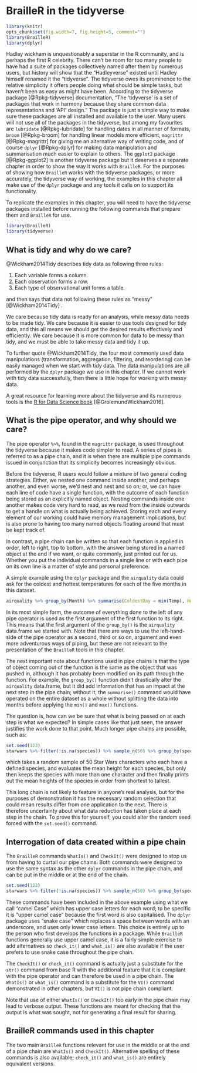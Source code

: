# BrailleR in the tidyverse {#Tidyverse}

```r
library(knitr)
opts_chunk$set(fig.width=7, fig.height=5, comment="")
library(BrailleR)
library(dplyr)
```


Hadley wickham is unquestionably a superstar in the R community, and is perhaps the first R celebrity. There can't be room for too many people to have had a suite of packages collectively named after them by numerous users, but history will show that the "Hadleyverse" existed until Hadley himself renamed it the "tidyverse". The tidyverse owes its prominence to the relative simplicity it offers people doing what should be simple tasks, but haven't been as easy as might have been. According to the tidyverse package [@Rpkg-tidyverse] documentation, "The 'tidyverse' is a set of packages that work in harmony
    because they share common data representations and 'API' design." The package is just a simple way to make sure these packages are all installed and available to the user. Many users will not use all of the packages in the tidyverse, but among my favourites are `lubridate` [@Rpkg-lubridate] for handling dates in all manner of formats, `broom` [@Rpkg-broom] for handling linear models more efficient, 
`magrittr` [@Rpkg-magrittr] for giving me an alternative way of writing code, and of course `dplyr` [@Rpkg-dplyr] for making data manipulation and summarisation much easier to explain to others. The `ggplot2` package [@Rpkg-ggplot2] is another tidyverse package but it deserves a a separate chapter in order to show the way it works with `BrailleR`.  For the purposes of showing how `BrailleR` works with the tidyverse packages, or more accurately, the tidyverse way of working, the examples in this chapter all make use of the `dplyr` package and any tools it calls on to support its functionality.



To replicate the examples in this chapter, you will need to have the tidyverse packages installed before running the following commands that prepare them and `BrailleR` for use.

```r
library(BrailleR)   
library(tidyverse)
```

## What is tidy and why do we care?

@Wickham2014Tidy describes tidy data as following three rules:

1. Each variable forms a column.
2. Each observation forms a row.
3. Each type of observational unit forms a table.

and then says that data not following these rules as "messy" [@Wickham2014Tidy] .

We care because tidy data is ready for an analysis, while messy data needs to be made tidy. We care because it is easier to use tools designed for tidy data, and this all means we should get the desired results effectively and efficiently. We care because it is more common for data to be messy than tidy, and we must be able to take messy data and tidy it up.

To further quote @Wickham2014Tidy, the four most commonly used data manipulations (transformation, aggregation, filtering, and reordering) can be easily managed when we start with tidy data. The data manipulations are all performed by the `dplyr` package we use in this chapter. If we cannot work with tidy data successfully, then there is little hope for working with messy data. 

A great resource for learning more about the tidyverse and its numerous tools is the  [R for Data Science book](http://r4ds.had.co.nz/) [@GrolemundWickham2016].

## What is the pipe operator, and why should we care?

The pipe operator `%>%`, found in the `magrittr` package,  is used throughout the tidyverse because it makes code simpler to read. A series of pipes is referred to as a pipe chain, and it is when there are multiple pipe commands issued in conjunction that its simplicity becomes increasingly obvious. 

Before the tidyverse, R users would follow a mixture of two general coding strategies. Either, we nested one command inside another, and perhaps another, and even worse, we'd nest and nest and so on; or, we can have each line of code have a single function, with the outcome of each function being stored as an explicitly named object. Nesting commands inside one another makes code very hard to read, as we read from the inside outwards to get a handle on what is actually being achieved. Storing each and every element of our working could have memory management implications, but is also prone to having too many named objects floating around that must be kept track of.

In contrast, a pipe chain can be written so that each function is applied in order, left to right, top to bottom, with the answer being stored in a named object at the end if we want, or quite commonly, just printed out for us. Whether you put the individual commands in a single line or with each pipe on its own line is a matter of style and personal preference.

A simple example using the `dplyr` package and the `airquality` data could ask for the coldest and hottest temperatures for each of the five months in this dataset.
```r
airquality %>% group_by(Month) %>% summarise(ColdestDay = min(Temp), HottestDay = max(Temp))
```
 
In its most simple form, the outcome of everything done to the left of any pipe operator is used as the first argument of the first function to its right. This means that the first argument of the `group_by()` is the `airquality` data.frame we started with.  Note that there are ways to use the left-hand-side of the pipe operator as a second, third or so on, argument and even more adventurous ways of piping, but these are not relevant to the presentation of the `BrailleR` tools in this chapter.

The next important note about functions used in pipe chains is that the type of object coming out of the function is the same as the object that was pushed in, although it has probably been modified on its path through the function. For example, the `group_by()` function didn't drastically alter the `airquality` data.frame, but it did add information that has an impact at the next step in the pipe chain; without it, the `summarise()` command would have operated on the entire dataset as a whole without splitting the data into months before applying the `min()` and `max()` functions.

The question is, how can we be sure that what is being passed on at each step is what we expected? In simple cases like that just seen, the answer justifies the work done to that point. Much longer pipe chains are possible, such as:
```r
set.seed(123)
starwars %>% filter(!is.na(species)) %>% sample_n(50) %>% group_by(species) %>% summarise(N = n(), MeanHeight = mean(height, na.rm=TRUE)) %>% filter(N>1) %>% arrange(MeanHeight)
```
which takes a  random sample of 50 Star Wars characters who each have a defined species, and evaluates the mean height for each species, but only then keeps the species with more than one character and then finally prints out the mean heights of the species  in order from shortest to tallest.

This long chain is not likely to feature in anyone's real analysis, but for the purposes of demonstration it has the necessary random selection that could mean results differ from one application to the next. There is therefore uncertainty about what data reduction has taken place at each step in the chain. To prove this for yourself, you could alter the random seed forced with the `set.seed()` command.



## Interrogation of data created within a pipe chain

The `BrailleR` commands `WhatIs()` and `CheckIt()` were designed to stop us from having to curtail our pipe chains. Both commands were designed to use the same syntax as the other `dplyr` commands in the pipe chain, and can be put  in the middle or at the end of the chain.


```r
set.seed(123)
starwars %>% filter(!is.na(species)) %>% sample_n(50) %>% group_by(species) %>% summarise(N = n(), MeanHeight = mean(height, na.rm=TRUE)) %>% CheckIt() %>% filter(N>1) %>% CheckIt() %>% WhatIs() %>% arrange(MeanHeight) 
```

These commands have been included in the above example using what we call "camel Case" which has upper case letters for each word; to be specific it is "upper camel case" because the first word is also capitalised. The `dplyr` package uses "snake case" which replaces a space between words with an underscore, and uses only lower case letters. This choice is entirely up to the person who first develops the functions in a package. While `BrailleR` functions generally use upper camel case, it is a fairly simple exercise to add alternatives so `check_it()` and `what_is()` are also available if the user prefers to use snake case throughout the pipe chain.

The `CheckIt()` or `check_it()` command is actually just a substitute for the `str()` command from base R with the additional feature that it is compliant with the pipe operator and can therefore be used in a pipe chain. The `WhatIs()` or `what_is()` command is a substitute for the `VI()` command demonstrated in other chapters, but `VI()` is not pipe chain compliant.


Note that use of either `WhatIs()` or `CheckIt()` too early in the pipe chain may lead to verbose output. These functions are meant for checking that the output is what was sought, not for generating a final result for sharing.

 
## BrailleR commands used in this chapter


The two main `BrailleR` functions relevant for use in the middle or at the end of a pipe chain are `WhatIs()` and `CheckIt()`. Alternative spelling of these commands is also available; `check_it()` and `what_is()` are entirely equivalent versions.

